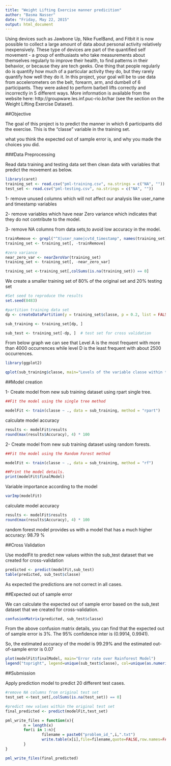 ```yaml
---
title: "Weight Lifting Exercise manner predicition"
author: "Basma Nasser"
date: "Friday, May 22, 2015"
output: html_document
---
```


Using devices such as Jawbone Up, Nike FuelBand, and Fitbit it is now possible to collect a large amount of data about personal activity relatively inexpensively. These type of devices are part of the quantified self movement - a group of enthusiasts who take measurements about themselves regularly to improve their health, to find patterns in their behavior, or because they are tech geeks. One thing that people regularly do is quantify how much of a particular activity they do, but they rarely quantify how well they do it. In this project, your goal will be to use data from accelerometers on the belt, forearm, arm, and dumbell of 6 participants. They were asked to perform barbell lifts correctly and incorrectly in 5 different ways. More information is available from the website here: http://groupware.les.inf.puc-rio.br/har (see the section on the Weight Lifting Exercise Dataset). 

##Objective

The goal of this project is to predict the manner in which 6  participants did the exercise. This is the "classe" variable in the training set. 

what you think the expected out of sample error is,
and why you made the choices you did. 
 

###Data Preprocessing

Read data training and testing data set then clean data with variables that predict the movement as below.


```r
library(caret)
training_set <- read.csv("pml-training.csv", na.strings = c("NA", ""))
test_set <- read.csv("pml-testing.csv", na.strings = c("NA", ""))

```

1- remove unused columns which will not affect our analysis like user_name and timestamp variables

2- remove variables which have near Zero variance which indicates that they do not contribute to the model.

3- remove NA columns from data sets,to avoid low accuracy in the model.

```r
trainRemove <- grepl("^X|user_name|cvtd_timestamp", names(training_set))
training_set <- training_set[, -trainRemove]

#zero variance
near_zero_var <- nearZeroVar(training_set)
training_set <- training_set[, -near_zero_var]

training_set <-training_set[,colSums(is.na(training_set)) == 0]
```

We create a smaller training set of 80% of the original set and 20% testing set
```r
#Set seed to reproduce the results
set.seed(8483)

#partition training data set
dp <- createDataPartition(y = training_set$classe, p = 0.2, list = FALSE)

sub_training <- training_set[dp, ]  

sub_test <- training_set[-dp, ]  # test set for cross validation
```

From below graph we can see that Level A is the most frequent with more than 4000 occurrences while level D is the least frequent with about 2500 occurrences.

```r

library(ggplot2)

qplot(sub_training$classe, main="Levels of the variable classe within the sub_training data set", xlab="classe levels", ylab="Frequency")


```

##Model creation

1- Create model from new sub training dataset using rpart single tree. 

```r

##Fit the model using the single tree method 

modelFit <- train(classe ~ ., data = sub_training, method = "rpart")

```

calculate model accuracy
```r
results <- modelFit$results
round(max(results$Accuracy), 4) * 100
```


2- Create model from new sub training dataset using random forests. 

```r

##Fit the model using the Random Forest method 

modelFit <- train(classe ~ ., data = sub_training, method = "rf")

##Print the model details.
print(modelFit$finalModel)
```

Variable importance according to the model

```r
varImp(modelFit)
```

calculate model accuracy

```r
results <- modelFit$results
round(max(results$Accuracy), 4) * 100
```

random forest model provides us with a model that has a much higher accuracy: 98.79 %

##Cross Validation

Use modelFit to predict new values within the sub_test dataset that we created for cross-validation

```r
predicted <- predict(modelFit,sub_test)
table(predicted, sub_test$classe)
```
As expected the predictions are not correct in all cases.

##Expected out of sample error

We can calculate the expected out of sample error based on the sub_test dataset that we created for cross-validation.

```r
confusionMatrix(predicted, sub_test$classe)
```
From the above confusion matrix details, you can find that the expected out of sample error is 3%. The 95% confidence inter is (0.9914, 0.9941).

So, the estimated accuracy of the model is 99.29% and the estimated out-of-sample error is 0.07

```r

plot(modelFit$finalModel, main="Error rate over Rainforest Model")
legend("topright", legend=unique(sub_test$classe), col=unique(as.numeric(sub_test$classe)), pch=20)
```

##Submission

Apply prediction model to predict 20 different test cases.

```r
#remove NA columns from original test set
test_set <-test_set[,colSums(is.na(test_set)) == 0]

#predict new values within the original test set
final_predicted <- predict(modelFit,test_set)

pml_write_files = function(x){
        n = length(x)
        for(i in 1:n){
                filename = paste0("problem_id_",i,".txt")
                write.table(x[i],file=filename,quote=FALSE,row.names=FALSE,col.names=FALSE)
        }
}

pml_write_files(final_predicted)

```
